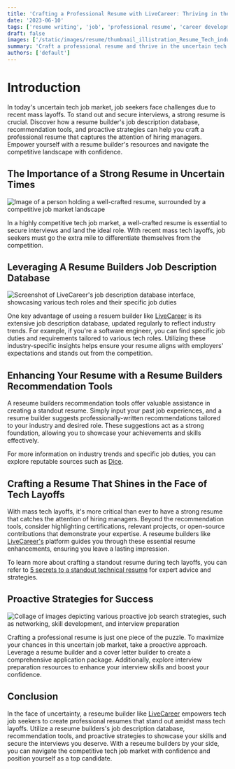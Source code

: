 ```yaml
---
title: 'Crafting a Professional Resume with LiveCareer: Thriving in the Uncertain Tech Job Market'
date: '2023-06-10'
tags: ['resume writing', 'job', 'professional resume', 'career development', 'resume optimization']
draft: false
images: ['/static/images/resume/thumbnail_illistration_Resume_Tech_industry_Job.png']
summary: 'Craft a professional resume and thrive in the uncertain tech job market. Navigate competition and secure your dream tech role.'
authors: ['default']
---
```


# Introduction

In today's uncertain tech job market, job seekers face challenges due to recent mass layoffs. To stand out and secure interviews, a strong resume is crucial. Discover how a resume builder's job description database, recommendation tools, and proactive strategies can help you craft a professional resume that captures the attention of hiring managers. Empower yourself with a resume builder's resources and navigate the competitive landscape with confidence.

## The Importance of a Strong Resume in Uncertain Times

![Image of a person holding a well-crafted resume, surrounded by a competitive job market landscape](/static/images/resume/Andrew_Blase_Image_of_a_person_holding_a_well-crafted_resume_su_1b3447c9-d92b-4582-b6d4-5494a0742a1e.png)

In a highly competitive tech job market, a well-crafted resume is essential to secure interviews and land the ideal role. With recent mass tech layoffs, job seekers must go the extra mile to differentiate themselves from the competition.

## Leveraging A Resume Builders Job Description Database

![Screenshot of LiveCareer's job description database interface, showcasing various tech roles and their specific job duties](/static/images/resume/Screen-shot-livecareer.png)

One key advantage of useing a resuem builder like [LiveCareer](https://www.livecareer.com/) is its extensive job description database, updated regularly to reflect industry trends. For example, if you're a software engineer, you can find specific job duties and requirements tailored to various tech roles. Utilizing these industry-specific insights helps ensure your resume aligns with employers' expectations and stands out from the competition.

## Enhancing Your Resume with a Resume Builders Recommendation Tools

A reseume builders recommendation tools offer valuable assistance in creating a standout resume. Simply input your past job experiences, and a resume builder suggests professionally-written recommendations tailored to your industry and desired role. These suggestions act as a strong foundation, allowing you to showcase your achievements and skills effectively.

For more information on industry trends and specific job duties, you can explore reputable sources such as [Dice](https://www.dice.com/career-advice/latest-industry-job-trends-what-you-need-to-know).

## Crafting a Resume That Shines in the Face of Tech Layoffs

With mass tech layoffs, it's more critical than ever to have a strong resume that catches the attention of hiring managers. Beyond the recommendation tools, consider highlighting certifications, relevant projects, or open-source contributions that demonstrate your expertise. A reseume builders like [LiveCareer's](https://www.livecareer.com/) platform guides you through these essential resume enhancements, ensuring you leave a lasting impression.

To learn more about crafting a standout resume during tech layoffs, you can refer to [5 secrets to a standout technical resume](https://www.capstoneresumes.com/secrets-to-standout-technical-resume/) for expert advice and strategies.

## Proactive Strategies for Success

![Collage of images depicting various proactive job search strategies, such as networking, skill development, and interview preparation](/static/images/resume/Collage_of_images_depicting_various_proactive_job.png)

Crafting a professional resume is just one piece of the puzzle. To maximize your chances in this uncertain job market, take a proactive approach. Leverage a resume builder and a cover letter builder to create a comprehensive application package. Additionally, explore interview preparation resources to enhance your interview skills and boost your confidence.

## Conclusion

In the face of uncertainty, a reseume builder like [LiveCareer](https://www.livecareer.com/) empowers tech job seekers to create professional resumes that stand out amidst mass tech layoffs. Utilize a reseume builders's job description database, recommendation tools, and proactive strategies to showcase your skills and secure the interviews you deserve. With a reseume builders by your side, you can navigate the competitive tech job market with confidence and position yourself as a top candidate.
